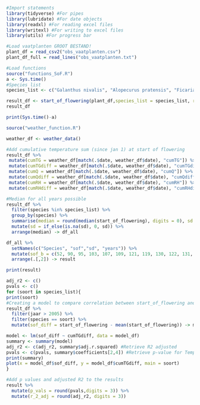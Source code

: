 ```{r, include = F}
#Import statements
library(tidyverse) #For pipes
library(lubridate) #For date objects
library(readxl) #For reading excel files
library(writexl) #For writing to excel files
library(utils) #For progress bar

#Load vaatplanten GROOT BESTAND!
plant_df = read_csv2("obs_vaatplanten.csv")
plant_df_full = read_lines("obs_vaatplanten.txt")

```

```{r}
#Load functions
source("functions_SoF.R")
a <- Sys.time()
#Species list
species_list <- c("Galanthus nivalis", "Alopecurus pratensis", "Ficaria verna", "Cerastium arvense", "Anemone nemorosa", "Caltha palustris", "Glechoma hederacea", "Cardamine pratensis", "Anthriscus sylvestris", "Alliaria petiolata", "Cytisus scoparius", "Erica tetralix", "Daucus carota", "Calluna vulgaris")

result_df <- start_of_flowering(plant_df,species_list = species_list, rm_EP = TRUE, plot_per_year = F, flowering_threshold = 0.75)
result_df

print(Sys.time()-a)
```

```{r}
source("weather_function.R")

weather_df <- weather_data()

#Add cumulative temperature sum (since jan 1) at start of flowering
result_df %>% 
 mutate(cumTG = weather_df[match(.$date, weather_df$date), "cumTG"]) %>% 
 mutate(cumTGdiff = weather_df[match(.$date, weather_df$date), "cumTGdiff"]) %>%
 mutate(cumQ = weather_df[match(.$date, weather_df$date), "cumQ"]) %>% 
 mutate(cumQdiff = weather_df[match(.$date, weather_df$date), "cumQdiff"]) %>% 
 mutate(cumRH = weather_df[match(.$date, weather_df$date), "cumRH"]) %>% 
 mutate(cumRHdiff = weather_df[match(.$date, weather_df$date), "cumRHdiff"])-> result_df


```

```{r}
#Median for all years possible
result_df %>%
  filter(species %in% species_list) %>% 
  group_by(species) %>% 
  summarise(median = round(median(start_of_flowering), digits = 0), sd = round(sd(start_of_flowering),digits = 1), years = length(unique(jaar))) %>%
  mutate(sd = if_else(is.na(sd), 0, sd)) %>% 
  arrange(median) -> df_all

df_all %>% 
  setNames(c("Species", "sof","sd", "years")) %>%
  mutate(sof_b = c(52, 90, 95, 103, 107, 109, 121, 119, 130, 122, 131, 176, 180, 215)) %>% #Add previous sof
  arrange(.[,2]) -> result

print(result)
```
```{r}
adj_r2 <- c()
pvals <- c()
for (soort in species_list){
print(soort)
#Creating a model to compare correlation between start_of_flowering and temperature and radiation
result_df %>%
  filter(jaar > 2005) %>% 
  filter(species == soort) %>% 
  mutate(sof_diff = start_of_flowering - mean(start_of_flowering)) -> model_df

model <- lm(sof_diff ~ cumTGdiff, data = model_df)
summary <- summary(model)
adj_r2 <- c(adj_r2, summary$adj.r.squared) #Retrieve R2 adjusted
pvals <- c(pvals, summary$coefficients[2,4]) #Retrieve p-value for Temperature
print(summary)
plot(x = model_df$sof_diff, y = model_df$cumTGdiff, main = soort)
}
```
```{r}
#Add p values and adjusted R2 to the results
result %>% 
  mutate(p_vals = round(pvals,digits = 3)) %>% 
  mutate(r_2_adj = round(adj_r2, digits = 3))

```


